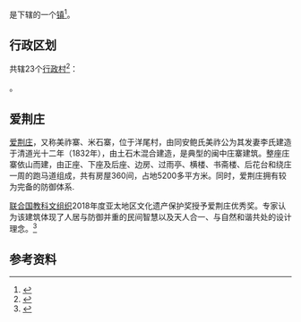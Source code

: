 {{中国乡级行政区|35/01/25/107/000
| 景观照片文件名 = 
| 景观照片描述 = 
| 汉语拼音 = 
| 通用拼音 = 
| 注音符號 = 
| 其它标音类型1 = 
| 其它标音1 = 
| 其它标音类型2 = 
| 其它标音2 = 
| 其它语言类型1 = 
| 其它语言地名1 = 
| 其它语言类型2 = 
| 其它语言地名2 = 
| 总面积 = 127平方公里
| 户籍人口 = 10187户
| 户籍人口年份 = 2019
| 常住人口 = 32415人
| 常住人口年份 = 2019
| 人口密度 = 
| 行政区划 = 
| 官方网站 = 
| 政府驻地 = 
| 邮政编码 = 
| 毗邻行政区 = 
| 位置图文件名 = 
| 位置图描述 = 
}}
'''{{PAGENAMEBASE}}'''是{{PRC admin/fullname|35/01/25/107/000|3}}下辖的一个[[行政建制镇|镇]]<ref>{{PRC admin/ref sgc|{{PRC admin/parent|35/01/25/107/000}}}}</ref>。

== 行政区划 ==

{{PAGENAMEBASE}}共辖23个[[行政村|行政村]]<ref>{{PRC admin/ref sgc|35/01/25/107/000}}</ref>：

{{PRC admin/children|35/01/25/107/000}}。

== 爱荆庄 ==
[[爱荆庄|爱荆庄]]，又称美祚寨、米石寨，位于{{PAGENAMEBASE}}洋尾村，由同安鲍氏美祚公为其发妻李氏建造于清道光十二年（1832年），由土石木混合建造，是典型的闽中庄寨建筑。整座庄寨依山而建，由正座、下座及后座、边房、过雨亭、横楼、书斋楼、后花台和绕庄一周的跑马道组成，共有房屋360间，占地5200多平方米。同时，爱荆庄拥有较为完备的防御体系.

[[联合国教科文组织|联合国教科文组织]]2018年度亚太地区文化遗产保护奖授予爱荆庄优秀奖。专家认为该建筑体现了人居与防御并重的民间智慧以及天人合一、与自然和谐共处的设计理念。<ref>{{cite web |author1=国家文物局网站 |title=中国两项目获2018年度亚太地区文化遗产保护奖 |url=https://news.sina.cn/2018-11-30/detail-ihpevhcm4338957.d.html |website=新浪新闻 |accessdate=2018-11-30 |archive-date=2020-04-24 |archive-url=https://web.archive.org/web/20200424014226/https://news.sina.cn/2018-11-30/detail-ihpevhcm4338957.d.html |dead-url=no }}</ref>

== 参考资料 ==
{{reflist}}

{{PRC admin/navcat|35/01/25/107/000}}